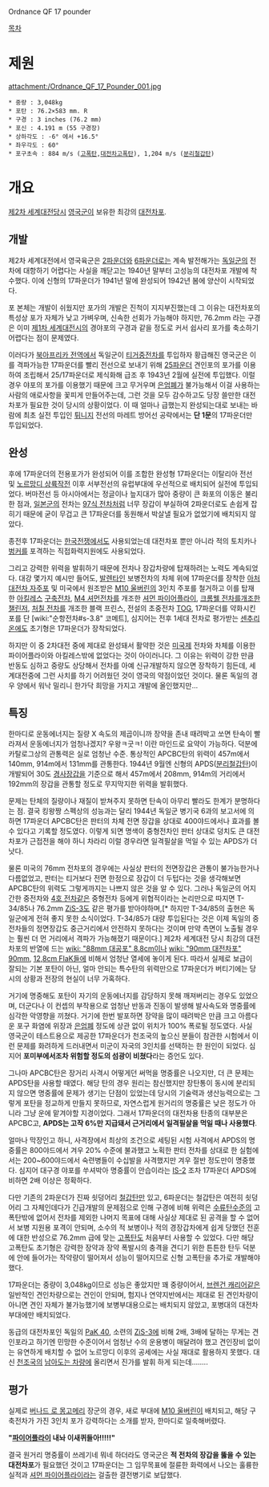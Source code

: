 Ordnance QF 17 pounder

[[목차]]
= 제원 =
attachment:/Ordnance_QF_17_Pounder_001.jpg

 * 중량 : 3,048kg
 * 포탄 : 76.2×583 mm. R
 * 구경 : 3 inches (76.2 mm)
 * 포신 : 4.191 m (55 구경장)
 * 상하각도 : -6° 에서 +16.5°
 * 좌우각도 : 60°
 * 포구초속 : 884 m/s ([[고폭탄]],[[대전차고폭탄]]), 1,204 m/s ([[분리철갑탄]])

= 개요 =
[[제2차 세계대전]]당시 [[영국군]]이 보유한 최강의 [[대전차포]].

== 개발 ==
제2차 세계대전에서 영국육군은 [[2파운더]]와 [[6파운더]]로는 계속 발전해가는 [[독일군]]의 전차에 대항하기 어렵다는 사실을 깨닫고는 1940년 말부터 고성능의 대전차포 개발에 착수했다. 이에 신형의 17파운더가 1941년 말에 완성되어 1942년 봄에 양산이 시작되었다.
 
포 본체는 개발이 쉬웠지만 포가의 개발은 진척이 지지부진했는데 그 이유는 대전차포의 특성상 포가 자체가 낮고 가벼우며, 신속한 선회가 가능해야 하지만, 76.2mm 라는 구경은 이미 [[제1차 세계대전]]시의 경야포의 구경과 같을 정도로 커서 쉽사리 포가를 축소하기 어렵다는 점이 문제였다.

이러다가 [[북아프리카 전역]]에서 독일군이 [[티거]]중전차를 투입하자 황급해진 영국군은 이를 격파가능한 17파운더를 빨리 전선으로 보내기 위해 [[25파운더]] 견인포의 포가를 이용하여 조립해서 25/17파운더로 제식화해 급조 후 1943년 2월에 실전에 투입했다. 이럴 경우 야포의 포가를 이용했기 때문에 크고 무거우며 [[은엄폐]]가 불가능해서 이걸 사용하는 사람의 애로사항을 꽃피게 만들어주는데, 그런 것을 모두 감수하고도 당장 쓸만한 대전차포가 필요한 것이 당시의 상황이었다. 이 때 얼마나 급했는지 완성되는대로 보내는 바람에 최초 실전 투입인 [[튀니지]] 전선의 마레트 방어선 공략에서는 '''단 1문'''의 17파운더만 투입되었다.

== 완성 ==
후에 17파운더의 전용포가가 완성되어 이를 조합한 완성형 17파운더는 이탈리아 전선 및 [[노르망디 상륙작전]] 이후 서부전선의 유럽부대에 우선적으로 배치되어 실전에 투입되었다. 버마전선 등 아시아에서는 정글이나 늪지대가 많아 중량이 큰 화포의 이동은 불리한 점과, [[일본군]]의 전차는 [[97식 전차]]처럼 너무 장갑이 부실하여 2파운더로도 손쉽게 잡히기 때문에 굳이 무겁고 큰 17파운더를 동원해서 박살낼 필요가 없었기에 배치되지 않았다.

종전후 17파운더는 [[한국전쟁]]에서도 사용되었는데 대전차포 뿐만 아니라 적의 토치카나 [[벙커]]를 포격하는 직접화력지원에도 사용되었다. 

그리고 강력한 위력을 발휘하기 때문에 전차나 장갑차량에 탑재하려는 노력도 계속되었다. 대강 몇가지 예시만 들어도, [[발렌타인]] 보병전차의 차체 위에 17파운더를 장착한 [[아처]] [[대전차 자주포]] 및 미국에서 원조받은 [[M10 울버린]]의 3인치 주포를 철거하고 이를 탑재한 [[아킬레스]] [[구축전차]], [[M4 셔먼]]전차를 개조한 [[셔먼 파이어플라이]], [[크롬웰 전차]]를개조한 [[챌린저]], [[처칠 전차]]를 개조한 블랙 프린스, 전설의 초중전차 [[TOG]], 17파운더를 약화시킨 포를 단 [wiki:"순항전차#s-3.8" 코메트], 심지어는 전후 1세대 전차로 평가받는 [[센추리온]]에도 초기형은 17파운더가 장착되었다.

하지만 이 중 2차대전 중에 제대로 완성돼서 활약한 것은 [[미국]]제 전차와 차체를 이용한 파이어플라이와 아킬레스밖에 없었다는 것이 아이러니다. 그 이유는 위력이 강한 만큼 반동도 심하고 중량도 상당해서 전차를 아예 신규개발하지 않으면 장착하기 힘든데, 세계대전중에 그런 사치를 하기 어려웠던 것이 영국의 약점이었던 것이다. 물론 독일의 경우 양에서 워낙 밀리니 한가닥 희망을 가지고 개발에 올인했지만...

== 특징 ==
한마디로 운동에너지는 질량 X 속도의 제곱이니까 장약을 존내 때려박고 쏘면 탄속이 빨라져서 운동에너지가 엄청나겠지? 우왕ㅋ굿ㅋ! 이란 마인드로 요약이 가능하다. 덕분에 카탈로그상의 관통력은 실로 엄청난 수준. 통상적인 APCBC탄의 위력이 457m에서 140mm, 914m에서 131mm를 관통한다. 1944년 9월엔 신형의 APDS([[분리철갑탄]])이 개발되어 30도 [[경사장갑]]을 기준으로 해서 457m에서 208mm, 914m의 거리에서 192mm의 장갑을 관통할 정도로 무지막지한 위력을 발휘했다. 

문제는 탄체의 질량이나 재질이 받쳐주지 못하면 탄속이 아무리 빨라도 한계가 분명하다는 점. 결국 킹왕짱 스펙상의 성능과는 달리 1944년 독일군 병기국 6과의 보고서에 의하면 17파운더 APCBC탄은 판터의 차체 전면 장갑을 상대로 400야드에서나 효과를 볼수 있다고 기록할 정도였다. 이렇게 되면 명색이 중형전차인 판터 상대로 덩치도 큰 대전차포가 근접전을 해야 하니 차라리 이럴 경우라면 일격필살을 먹일 수 있는 APDS가 더 낫다.

물론 미국의 76mm 전차포의 경우에는 사실상 판터의 전면장갑은 관통이 불가능한거나 다름없었고, 판터는 티거보다 전면 한정으로 장갑이 더 두텁다는 것을 생각해보면 APCBC탄의 위력도 그렇게까지는 나쁘지 않은 것을 알 수 있다. 그러나 독일군의 어지간한 중전차와 [[4호 전차]]같은 중형전차 등에게 위협적이라는 논리만으로 따지면 T-34/85나 76.2mm [[ZiS-3]]도 같은 평가를 받아야하며,[* 하지만 T-34/85의 출현은 독일군에게 전혀 좋지 못한 소식이었다. T-34/85가 대량 투입된다는 것은 이제 독일의 중전차들의 정면장갑도 중근거리에서 안전하지 못하다는 것이며 만약 측면이 노출될 경우는 훨씬 더 먼 거리에서 격파가 가능해졌기 때문이다.] 제2차 세계대전 당시 최강의 대전차포의 반열에 드는 [[wiki: "88mm 대공포" 8.8cm]]이나 [[wiki: "90mm 대전차포" 90mm]], [[12,8cm FlaK]]들에 비해서 엄청난 열세에 놓이게 된다. 따라서 실제로 보급이 잘되는 기본 포탄이 아닌, 얼마 안되는 특수탄의 위력만으로 17파운더가 버티기에는 당시의 상황과 전장의 현실이 너무 가혹하다.

거기에 명중해도 포탄이 자기의 운동에너지를 감당하지 못해 깨져버리는 경우도 있었으며, 더군다나 이 컨셉의 부작용으로 엄청난 반동과 진동이 발생해 발사속도와 명중률에 심각한 악영향을 끼쳤다. 거기에 한번 발포하면 장약을 많이 때려박은 만큼 크고 아름다운 포구 화염에 위장과 [[은엄폐]] 정도에 상관 없이 위치가 100% 폭로될 정도였다. 사실 영국군이 테스트용으로 제공한 17파운더가 천조국의 높으신 분들이 참관한 시험에서 이런 문제를 화려하게 드러내면서 미군이 자국의 3인치를 선택하는 한 원인이 되었다. 심지어 '''포미부에서조차 위험할 정도의 섬광이 비쳤다'''라는 증언도 있다.

그나마 APCBC탄은 장거리 사격시 어떻게던 써먹을 명중률은 나오지만, 더 큰 문제는 APDS탄을 사용할 때였다. 해당 탄의 경우 원리는 참신했지만 장탄통이 동시에 분리되지 않으면 명중률에 문제가 생기는 단점이 있었는데 당시의 기술력과 생산능력으로는 그렇게 포탄을 정교하게 만들지 못하므로, 자연스럽게 원거리의 명중률은 낮은 정도가 아니라 그냥 운에 맡겨야할 지경이었다. 그래서 17파운더의 대전차용 탄종의 대부분은 APCBC고, '''APDS는 고작 6%만 지급돼서 근거리에서 일격필살을 먹일 때나 사용했다'''.

얼마나 막장인고 하니, 사격장에서 최상의 조건으로 세팅된 시험 사격에서 APDS의 명중률은 800야드에서 겨우 20% 수준에 불과했고 노획한 판터 전차를 상대로 한 실험에서는 200~600야드에서 숙련병들이 수십발을 사격했지만 겨우 절반 정도만이 명중했다. 심지어 대구경 야포를 쑤셔박아 명중률이 안습이라는 [[IS-2]] 조차 17파운더 APDS에 비하면 2배 이상은 정확하다.

다만 기존의 2파운더가 진짜 쇳덩어리 [[철갑탄]]만 있고, 6파운더는 철갑탄은 여전히 쇳덩어리 그 자체인데다가 긴급개발의 문제점으로 인해 구경에 비해 위력은 [[수류탄]]수준의 고폭탄밖에 없어서 전차를 제외한 나머지 목표에 대해 사실상 제대로 된 공격을 할 수 없어서 보병 지원용 포격이 안되며, 소수의 적 보병이나 적의 경장갑차에게 쉽게 당했던 전훈에 대한 반성으로 76.2mm 급에 맞는 [[고폭탄]]도 처음부터 사용할 수 있었다. 다만 해당 고폭탄도 초기형은 강력한 장약과 장약 폭발시의 충격을 견디기 위한 튼튼한 탄두 덕분에 안에 들어가는 작약량이 떨어져서 성능이 떨어지므로 신형 고폭탄을 추가로 개발해야 했다.
 
17파운더는 중량이 3,048kg이므로 성능은 좋았지만 꽤 중량이어서, [[브렌건 캐리어]]같은 일반적인 견인차량으로는 견인이 안되며, 험지나 연약지반에서는 제대로 된 견인차량이 아니면 견인 자체가 불가능했기에 보병부대용으로는 배치되지 않았고, 포병대의 대전차 부대에만 배치되었다.

동급의 대전차포인 독일의 [[PaK 40]], 소련의 [[ZiS-3]]에 비해 2배, 3배에 달하는 무게는 견인포라고 하기엔 민망한 수준이어서 엄청난 수의 운용병이 매달려야 했고 견인장비 없이는 유연하게 배치할 수 없어 노르망디 이후의 공세에는 사실 재대로 활용하지 못했다. 대신 [[미군|천조국]]의 [[M4 셔먼|남아도는 차량]]에 올리면서 진가를 발휘 하게 되는데........

== 평가 ==

실제로 [[버나드 로 몽고메리]] 장군의 경우, 새로 부대에 [[M10 울버린]]이 배치되고, 해당 구축전차가 가진 3인치 포가 강력하다는 소개를 받자, 한마디로 일축해버렸다.

'''"[[셔먼 파이어플라이|파이어플라이]] 내놔 이새퀴들아!!!!!"'''

결국 원거리 명중률이 쓰레기네 뭐네 하더라도 영국군은 '''적 전차의 장갑을 뚫을 수 있는 대전차포'''가 필요했던 것이고 17파운더는 그 임무목표에 절륜한 화력에서 나오는 훌륭한 실적과 [[셔먼 파이어플라이]]라는 걸출한 결전병기로 보답했다.
